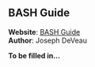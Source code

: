 
## BASH Guide

<UnderConstruction />

**Website**: [BASH Guide](https://www.amazon.com/BASH-Guide-Joseph-DeVeau/dp/0996337644)\
**Author**: Joseph DeVeau

**To be filled in...**

